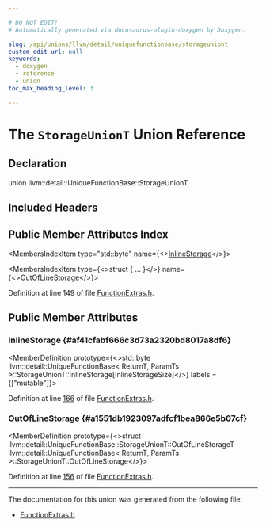```yaml
---

# DO NOT EDIT!
# Automatically generated via docusaurus-plugin-doxygen by Doxygen.

slug: /api/unions/llvm/detail/uniquefunctionbase/storageuniont
custom_edit_url: null
keywords:
  - doxygen
  - reference
  - union
toc_max_heading_level: 3

---
```





# The `StorageUnionT` Union Reference

<DoxygenPage pluginConfig={pluginConfig}>



## Declaration

<CodeBlock>union llvm::detail::UniqueFunctionBase::StorageUnionT</CodeBlock>

## Included Headers

<IncludesList>
<IncludesListItem
  filePath="llvm/ADT/FunctionExtras.h"
  permalink="/docs/api/files/include/include/llvm/include/llvm/adt/functionextras-h"
  isLocal="true" />
</IncludesList>

## Public Member Attributes Index

<MembersIndex>

<MembersIndexItem
  type="std::byte"
  name={<><a href="#af41cfabf666c3d73a2320bd8017a8df6">InlineStorage</a></>}>
</MembersIndexItem>

<MembersIndexItem
  type={<>struct &#123; ... &#125;</>}
  name={<><a href="#a1551db1923097adfcf1bea866e5b07cf">OutOfLineStorage</a></>}>
</MembersIndexItem>

</MembersIndex>


Definition at line 149 of file <a href="/docs/api/files/include/include/llvm/include/llvm/adt/functionextras-h">FunctionExtras.h</a>.

<SectionDefinition>

## Public Member Attributes

### InlineStorage {#af41cfabf666c3d73a2320bd8017a8df6}

<MemberDefinition
  prototype={<>std::byte llvm::detail::UniqueFunctionBase&lt; ReturnT, ParamTs &gt;::StorageUnionT::InlineStorage&#91;InlineStorageSize&#93;</>}
  labels = {["mutable"]}>

Definition at line <a href="/docs/api/files/include/include/llvm/include/llvm/adt/functionextras-h/#l00166">166</a> of file <a href="/docs/api/files/include/include/llvm/include/llvm/adt/functionextras-h">FunctionExtras.h</a>.
</MemberDefinition>

### OutOfLineStorage {#a1551db1923097adfcf1bea866e5b07cf}

<MemberDefinition
  prototype={<>struct llvm::detail::UniqueFunctionBase::StorageUnionT::OutOfLineStorageT llvm::detail::UniqueFunctionBase&lt; ReturnT, ParamTs &gt;::StorageUnionT::OutOfLineStorage</>}>

Definition at line <a href="/docs/api/files/include/include/llvm/include/llvm/adt/functionextras-h/#l00156">156</a> of file <a href="/docs/api/files/include/include/llvm/include/llvm/adt/functionextras-h">FunctionExtras.h</a>.
</MemberDefinition>

</SectionDefinition>

<hr/>

The documentation for this union was generated from the following file:

<ul>
<li><a href="/docs/api/files/include/include/llvm/include/llvm/adt/functionextras-h">FunctionExtras.h</a></li>
</ul>

</DoxygenPage>
